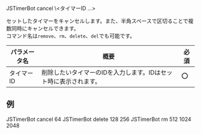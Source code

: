 <DiscordMessages>
    <DiscordMessage><DiscordMention>JSTimerBot</DiscordMention> cancel \<タイマーID ...></DiscordMessage>
</DiscordMessages>
<br/>

セットしたタイマーをキャンセルします。また、半角スペースで区切ることで複数同時にキャンセルできます。  
コマンド名は`remove`、`rm`、`delete`、`del`でも可能です。

| パラメータ名 | 概要                                 | 必須  |
|--------|------------------------------------|-----|
| タイマーID | 削除したいタイマーのIDを入力します。IDはセット時に表示されます。 | :o: |

## 例
<DiscordMessages compactMode>
    <DiscordMessage><DiscordMention>JSTimerBot</DiscordMention> cancel 64</DiscordMessage>
    <DiscordMessage><DiscordMention>JSTimerBot</DiscordMention> delete 128 256</DiscordMessage>
    <DiscordMessage><DiscordMention>JSTimerBot</DiscordMention> rm 512 1024 2048</DiscordMessage>
</DiscordMessages>